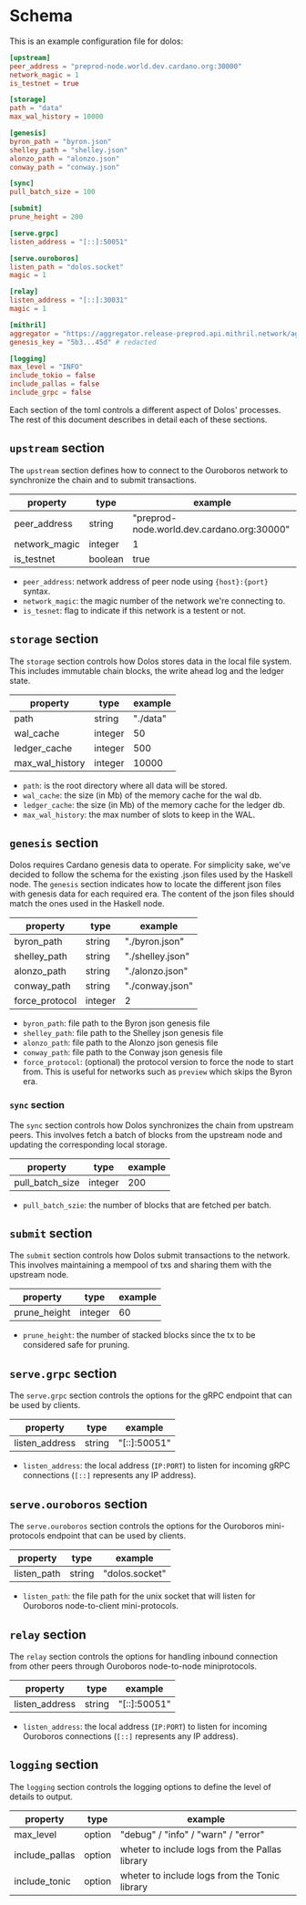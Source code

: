 # Schema

This is an example configuration file for dolos:

```toml
[upstream]
peer_address = "preprod-node.world.dev.cardano.org:30000"
network_magic = 1
is_testnet = true

[storage]
path = "data"
max_wal_history = 10000

[genesis]
byron_path = "byron.json"
shelley_path = "shelley.json"
alonzo_path = "alonzo.json"
conway_path = "conway.json"

[sync]
pull_batch_size = 100

[submit]
prune_height = 200

[serve.grpc]
listen_address = "[::]:50051"

[serve.ouroboros]
listen_path = "dolos.socket"
magic = 1

[relay]
listen_address = "[::]:30031"
magic = 1

[mithril]
aggregator = "https://aggregator.release-preprod.api.mithril.network/aggregator"
genesis_key = "5b3...45d" # redacted

[logging]
max_level = "INFO"
include_tokio = false
include_pallas = false
include_grpc = false
```

Each section of the toml controls a different aspect of Dolos' processes. The rest of this document describes in detail each of these sections.

## `upstream` section

The `upstream` section defines how to connect to the Ouroboros network to synchronize the chain and to submit transactions.

| property      | type    | example                                    |
| ------------- | ------- | ------------------------------------------ |
| peer_address  | string  | "preprod-node.world.dev.cardano.org:30000" |
| network_magic | integer | 1                                          |
| is_testnet    | boolean | true                                       |

- `peer_address`: network address of peer node using `{host}:{port}` syntax.
- `network_magic`: the magic number of the network we're connecting to.
- `is_tesnet`: flag to indicate if this network is a testent or not.

## `storage` section

The `storage` section controls how Dolos stores data in the local file system. This includes immutable chain blocks, the write ahead log and the ledger state.

| property        | type    | example  |
| --------------- | ------- | -------- |
| path            | string  | "./data" |
| wal_cache       | integer | 50       |
| ledger_cache    | integer | 500      |
| max_wal_history | integer | 10000    |

- `path`: is the root directory where all data will be stored.
- `wal_cache`: the size (in Mb) of the memory cache for the wal db.
- `ledger_cache`: the size (in Mb) of the memory cache for the ledger db.
- `max_wal_history`: the max number of slots to keep in the WAL.

## `genesis` section

Dolos requires Cardano genesis data to operate. For simplicity sake, we've decided to follow the schema for the existing .json files used by the Haskell node. The `genesis` section indicates how to locate the different json files with genesis data for each required era. The content of the json files should match the ones used in the Haskell node.

| property       | type    | example          |
| -------------  | ------- | ---------------- |
| byron_path     | string  | "./byron.json"   |
| shelley_path   | string  | "./shelley.json" |
| alonzo_path    | string  | "./alonzo.json"  |
| conway_path    | string  | "./conway.json"  |
| force_protocol | integer | 2                |

- `byron_path`: file path to the Byron json genesis file
- `shelley_path`: file path to the Shelley json genesis file
- `alonzo_path`: file path to the Alonzo json genesis file
- `conway_path`: file path to the Conway json genesis file
- `force_protocol`: (optional) the protocol version to force the node to start from. This is useful for networks such as `preview` which skips the Byron era.

### `sync` section

The `sync` section controls how Dolos synchronizes the chain from upstream peers. This involves fetch a batch of blocks from the upstream node and updating the corresponding local storage.

| property        | type    | example |
| --------------- | ------- | ------- |
| pull_batch_size | integer | 200     |

- `pull_batch_szie`: the number of blocks that are fetched per batch.

## `submit` section

The `submit` section controls how Dolos submit transactions to the network. This involves maintaining a mempool of txs and sharing them with the upstream node.

| property     | type    | example |
| ------------ | ------- | ------- |
| prune_height | integer | 60      |

- `prune_height`: the number of stacked blocks since the tx to be considered safe for pruning.

## `serve.grpc` section

The `serve.grpc` section controls the options for the gRPC endpoint that can be used by clients.

| property       | type   | example      |
| -------------- | ------ | ------------ |
| listen_address | string | "[::]:50051" |

- `listen_address`: the local address (`IP:PORT`) to listen for incoming gRPC connections (`[::]` represents any IP address).

## `serve.ouroboros` section

The `serve.ouroboros` section controls the options for the Ouroboros mini-protocols endpoint that can be used by clients.

| property       | type   | example           |
| -------------- | ------ | ----------------- |
| listen_path | string | "dolos.socket" |

- `listen_path`: the file path for the unix socket that will listen for Ouroboros node-to-client mini-protocols.

## `relay` section

The `relay` section controls the options for handling inbound connection from other peers through Ouroboros node-to-node miniprotocols.

| property       | type   | example           |
| -------------- | ------ | ----------------- |
| listen_address | string | "[::]:50051"      |

- `listen_address`: the local address (`IP:PORT`) to listen for incoming Ouroboros connections (`[::]` represents any IP address).

## `logging` section

The `logging` section controls the logging options to define the level of details to output.

| property  | type   | example                                             |
| --------- | ------ | --------------------------------------------------- |
| max_level | option | "debug" / "info" / "warn" / "error"                 |
| include_pallas | option | wheter to include logs from the Pallas library |
| include_tonic | option | wheter to include logs from the Tonic library   |
